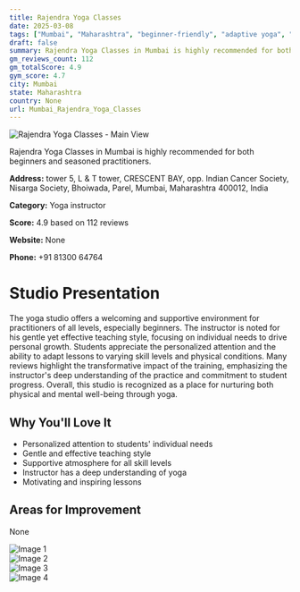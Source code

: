 ```yaml
---
title: Rajendra Yoga Classes
date: 2025-03-08
tags: ["Mumbai", "Maharashtra", "beginner-friendly", "adaptive yoga", "supportive atmosphere", "personalized approach", "Mumbai"]  
draft: false
summary: Rajendra Yoga Classes in Mumbai is highly recommended for both beginners and seasoned practitioners.
gm_reviews_count: 112
gm_totalScore: 4.9
gym_score: 4.7
city: Mumbai
state: Maharashtra
country: None
url: Mumbai_Rajendra_Yoga_Classes
---
```


<div className="aspect-[16/9] relative my-8">
  <img 
    src="https://lh5.googleusercontent.com/p/AF1QipMNllgmgjSlcsEAxwFqLoafUjkv4jzd2xe4Doiq=w1920-h1080-k-no"
    alt="Rajendra Yoga Classes - Main View"
    className="object-cover absolute inset-0 w-full h-full rounded-lg"
  />
</div>

Rajendra Yoga Classes in Mumbai is highly recommended for both beginners and seasoned practitioners.

**Address:** tower 5, L & T tower, CRESCENT BAY, opp. Indian Cancer Society, Nisarga Society, Bhoiwada, Parel, Mumbai, Maharashtra 400012, India

**Category:** Yoga instructor

**Score:** 4.9 based on 112 reviews

**Website:** None

**Phone:** +91 81300 64764

# Studio Presentation

The yoga studio offers a welcoming and supportive environment for practitioners of all levels, especially beginners. The instructor is noted for his gentle yet effective teaching style, focusing on individual needs to drive personal growth. Students appreciate the personalized attention and the ability to adapt lessons to varying skill levels and physical conditions. Many reviews highlight the transformative impact of the training, emphasizing the instructor's deep understanding of the practice and commitment to student progress. Overall, this studio is recognized as a place for nurturing both physical and mental well-being through yoga.



## Why You'll Love It

- Personalized attention to students' individual needs
- Gentle and effective teaching style
- Supportive atmosphere for all skill levels
- Instructor has a deep understanding of yoga
- Motivating and inspiring lessons

## Areas for Improvement

None

<div className="grid grid-cols-1 xl:grid-cols-2 gap-4 my-8">
<div className="aspect-[4/3] relative"><img src="https://lh3.googleusercontent.com/p/AF1QipNBy1xJkFvAytbsj_otr5A-fWi0NLqVc-HzH4MG=w1920-h1080-k-no" alt="Image 1" className="object-cover absolute inset-0 w-full h-full rounded-lg" /></div>
<div className="aspect-[4/3] relative"><img src="https://lh5.googleusercontent.com/p/AF1QipOAFE84lJ6YN5Gr_ow-Hs3t1MKSjhcKcrFfM1nJ=w1920-h1080-k-no" alt="Image 2" className="object-cover absolute inset-0 w-full h-full rounded-lg" /></div>
<div className="aspect-[4/3] relative"><img src="https://lh5.googleusercontent.com/p/AF1QipM_UbC6i06fan_gkvksHVPbLltC4wDb8R50x4h7=w1920-h1080-k-no" alt="Image 3" className="object-cover absolute inset-0 w-full h-full rounded-lg" /></div>
<div className="aspect-[4/3] relative"><img src="https://lh5.googleusercontent.com/p/AF1QipN1h7Md8qt1xJjLbdHTCrHwffWq9rKxELOGJUwb=w1920-h1080-k-no" alt="Image 4" className="object-cover absolute inset-0 w-full h-full rounded-lg" /></div>
</div>